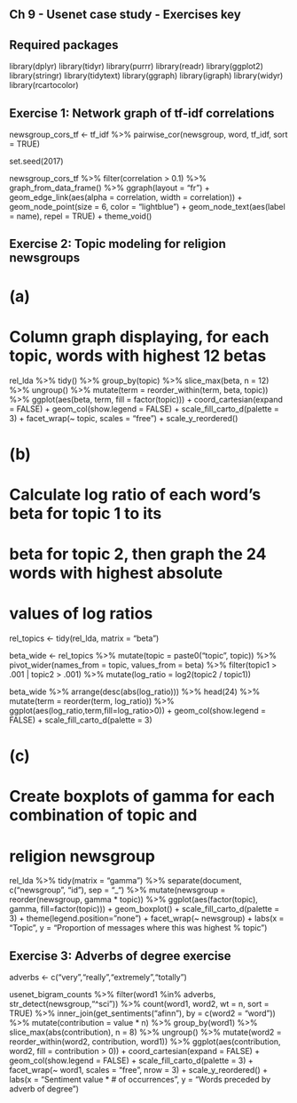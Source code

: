 ## Ch 9 - Usenet case study - Exercises key

## Required packages
library(dplyr)
library(tidyr)
library(purrr)
library(readr)
library(ggplot2)
library(stringr)
library(tidytext)
library(ggraph)
library(igraph)
library(widyr)
library(rcartocolor)

## Exercise 1: Network graph of tf-idf correlations

newsgroup_cors_tf <- tf_idf %>%
  pairwise_cor(newsgroup, word, tf_idf, sort = TRUE)

set.seed(2017)

newsgroup_cors_tf %>%
  filter(correlation > 0.1) %>%
  graph_from_data_frame() %>%
  ggraph(layout = "fr") +
  geom_edge_link(aes(alpha = correlation, width = correlation)) +
  geom_node_point(size = 6, color = "lightblue") +
  geom_node_text(aes(label = name), repel = TRUE) +
  theme_void()

## Exercise 2: Topic modeling for religion newsgroups

# (a)
# Column graph displaying, for each topic, words with highest 12 betas

rel_lda %>%
  tidy() %>%
  group_by(topic) %>%
  slice_max(beta, n = 12) %>%
  ungroup() %>%
  mutate(term = reorder_within(term, beta, topic)) %>%
  ggplot(aes(beta, term, fill = factor(topic))) +
    coord_cartesian(expand = FALSE) +
    geom_col(show.legend = FALSE) +
    scale_fill_carto_d(palette = 3) +
    facet_wrap(~ topic, scales = "free") +
    scale_y_reordered()

# (b)
# Calculate log ratio of each word's beta for topic 1 to its
#   beta for topic 2, then graph the 24 words with highest absolute
#   values of log ratios

rel_topics <- tidy(rel_lda, matrix = "beta")

beta_wide <- rel_topics %>%
  mutate(topic = paste0("topic", topic)) %>%
  pivot_wider(names_from = topic, values_from = beta) %>% 
  filter(topic1 > .001 | topic2 > .001) %>%
  mutate(log_ratio = log2(topic2 / topic1))

beta_wide %>%
  arrange(desc(abs(log_ratio))) %>%
  head(24) %>%
  mutate(term = reorder(term, log_ratio)) %>%
  ggplot(aes(log_ratio,term,fill=log_ratio>0)) +
  geom_col(show.legend = FALSE) +
  scale_fill_carto_d(palette = 3)

# (c)
# Create boxplots of gamma for each combination of topic and
#   religion newsgroup

rel_lda %>%
  tidy(matrix = "gamma") %>%
  separate(document, c("newsgroup", "id"), sep = "_") %>%
  mutate(newsgroup = reorder(newsgroup, gamma * topic)) %>%
  ggplot(aes(factor(topic), gamma, fill=factor(topic))) +
  geom_boxplot() +
  scale_fill_carto_d(palette = 3) +
  theme(legend.position="none") +
  facet_wrap(~ newsgroup) +
  labs(x = "Topic",
       y = "Proportion of messages where this was highest % topic")


## Exercise 3: Adverbs of degree exercise

adverbs <- c("very","really","extremely","totally")

usenet_bigram_counts %>%
  filter(word1 %in% adverbs,
         str_detect(newsgroup,"^sci")) %>%
  count(word1, word2, wt = n, sort = TRUE) %>%
  inner_join(get_sentiments("afinn"), by = c(word2 = "word")) %>%
  mutate(contribution = value * n) %>%
  group_by(word1) %>%
  slice_max(abs(contribution), n = 8) %>%
  ungroup() %>%
  mutate(word2 = reorder_within(word2, contribution, word1)) %>%
  ggplot(aes(contribution, word2, fill = contribution > 0)) +
  coord_cartesian(expand = FALSE) +
  geom_col(show.legend = FALSE) +
  scale_fill_carto_d(palette = 3) +
  facet_wrap(~ word1, scales = "free", nrow = 3) +
  scale_y_reordered() +
  labs(x = "Sentiment value * # of occurrences",
       y = "Words preceded by adverb of degree")


